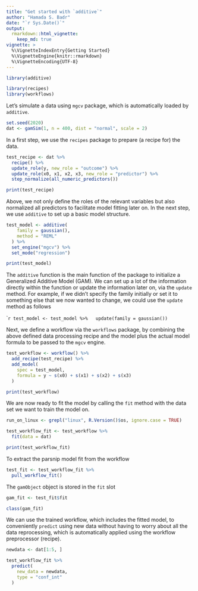 ```yaml
---
title: "Get started with `additive`"
author: "Hamada S. Badr"
date: "`r Sys.Date()`"
output:
  rmarkdown::html_vignette:
    keep_md: true
vignette: >
  %\VignetteIndexEntry{Getting Started}
  %\VignetteEngine{knitr::rmarkdown}
  %\VignetteEncoding{UTF-8}
---
```


```r
library(additive)
```

```r
library(recipes)
library(workflows)
```

Let's simulate a data using `mgcv` package, which is automatically loaded by `additive`.

```r
set.seed(2020)
dat <- gamSim(1, n = 400, dist = "normal", scale = 2)
```

In a first step, we use the `recipes` package to prepare (a recipe for) the data.

```r
test_recipe <- dat %>%
  recipe() %>%
  update_role(y, new_role = "outcome") %>%
  update_role(x0, x1, x2, x3, new_role = "predictor") %>%
  step_normalize(all_numeric_predictors())
```

```r
print(test_recipe)
```

Above, we not only define the roles of the relevant variables but also
normalized all predictors to facilitate model fitting later on.
In the next step, we use `additive` to set up a basic model structure.

```r
test_model <- additive(
    family = gaussian(),
    method = "REML"
  ) %>%
  set_engine("mgcv") %>%
  set_mode("regression")
```

```r
print(test_model)
```

The `additive` function is the main function of the package to initialize a
Generalized Additive Model (GAM). We can set up a lot of the information directly
within the function or update the information later on, via the `update` method.
For example, if we didn't specify the family initially or set it to something else
that we now wanted to change, we could use the `update` method as follows


````r
test_model <- test_model %>%
  update(family = gaussian())
```

Next, we define a workflow via the `workflows` package, by combining the above
defined data processing recipe and the model plus the actual model formula to be
passed to the `mgcv` engine.

```r
test_workflow <- workflow() %>%
  add_recipe(test_recipe) %>%
  add_model(
    spec = test_model,
    formula = y ~ s(x0) + s(x1) + s(x2) + s(x3)
  )
```

```r
print(test_workflow)
```

We are now ready to fit the model by calling the `fit` method
with the data set we want to train the model on.

```r
run_on_linux <- grepl("linux", R.Version()$os, ignore.case = TRUE)
```

```r
test_workflow_fit <- test_workflow %>%
  fit(data = dat)
```

```r
print(test_workflow_fit)
```

To extract the parsnip model fit from the workflow

```r
test_fit <- test_workflow_fit %>%
  pull_workflow_fit()
```

The `gamObject` object is stored in the `fit` slot

```r
gam_fit <- test_fit$fit
```

```r
class(gam_fit)
```

We can use the trained workflow, which includes the fitted model, to
conveniently `predict` using new data without having to worry about all
the data reprocessing, which is automatically applied using the workflow
preprocessor (recipe).

```r
newdata <- dat[1:5, ]
```

```r
test_workflow_fit %>%
  predict(
    new_data = newdata,
    type = "conf_int"
  )
```
